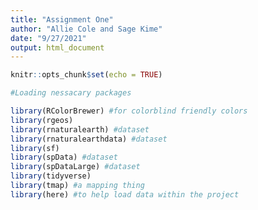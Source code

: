 ```yaml
---
title: "Assignment One"
author: "Allie Cole and Sage Kime"
date: "9/27/2021"
output: html_document
---
```


```r
knitr::opts_chunk$set(echo = TRUE)
```

```r
#Loading nessacary packages 

library(RColorBrewer) #for colorblind friendly colors 
library(rgeos)
library(rnaturalearth) #dataset
library(rnaturalearthdata) #dataset
library(sf)
library(spData) #dataset
library(spDataLarge) #dataset
library(tidyverse)
library(tmap) #a mapping thing
library(here) #to help load data within the project 

```

